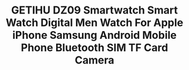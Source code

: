 ---
id: '32888020022'
title: >-
  GETIHU DZ09 Smartwatch Smart Watch Digital Men Watch For Apple iPhone Samsung
  Android Mobile Phone Bluetooth SIM TF Card Camera 
description: ''
images:
  - >-
    ../../images/32888020022/0_GETIHU-DZ09-Smartwatch-Smart-Watch-Digital-Men-Watch-For-Apple-iPhone-Samsung-Android-Mobile-Phone-Bluetooth.jpg
  - >-
    ../../images/32888020022/1_GETIHU-DZ09-Smartwatch-Smart-Watch-Digital-Men-Watch-For-Apple-iPhone-Samsung-Android-Mobile-Phone-Bluetooth.jpg
  - >-
    ../../images/32888020022/2_GETIHU-DZ09-Smartwatch-Smart-Watch-Digital-Men-Watch-For-Apple-iPhone-Samsung-Android-Mobile-Phone-Bluetooth.jpg
  - >-
    ../../images/32888020022/3_GETIHU-DZ09-Smartwatch-Smart-Watch-Digital-Men-Watch-For-Apple-iPhone-Samsung-Android-Mobile-Phone-Bluetooth.jpg
  - >-
    ../../images/32888020022/4_GETIHU-DZ09-Smartwatch-Smart-Watch-Digital-Men-Watch-For-Apple-iPhone-Samsung-Android-Mobile-Phone-Bluetooth.jpg
  - >-
    ../../images/32888020022/5_GETIHU-DZ09-Smartwatch-Smart-Watch-Digital-Men-Watch-For-Apple-iPhone-Samsung-Android-Mobile-Phone-Bluetooth.jpg
pricing:
  price: 99.99
  compareAt: null
  cost: null
  taxed: true
variants:
  - title: Color
    options:
      - optionId: '14:29'
        src: >-
          https://ae01.alicdn.com/kf/HTB1uga.djfguuRjy1zeq6z0KFXar/GETIHU-DZ09-Smartwatch-Smart-Watch-Digital-Men-Watch-For-Apple-iPhone-Samsung-Android-Mobile-Phone-Bluetooth.jpg
        text: DZ09 Black
      - optionId: '14:193'
        src: >-
          https://ae01.alicdn.com/kf/HTB1TWr4B2iSBuNkSnhJq6zDcpXas/GETIHU-DZ09-Smartwatch-Smart-Watch-Digital-Men-Watch-For-Apple-iPhone-Samsung-Android-Mobile-Phone-Bluetooth.jpg
        text: DZ09 White
      - optionId: '14:350850'
        src: >-
          https://ae01.alicdn.com/kf/HTB10vYBzuOSBuNjy0Fdq6zDnVXag/GETIHU-DZ09-Smartwatch-Smart-Watch-Digital-Men-Watch-For-Apple-iPhone-Samsung-Android-Mobile-Phone-Bluetooth.jpg
        text: DZ09 Gold
  - title: Ships From
    options:
      - optionId: '200007763:201336100'
        text: China
      - optionId: '200007763:201336103'
        text: Russian Federation
  - title: Size
    options:
      - optionId: '5:361385'
        text: With Box
      - optionId: '5:361386'
        text: Box And 1G TF Card
      - optionId: '5:100014064'
        text: Box And 8G TF Card
tags:
  - Movement Type
  - Electronic
  - Function
  - >-
    Passometer,Sleep Tracker,Big Three Needles,Calculators,Permanent Calendar,24
    hour instruction,Message Reminder,Interactive Music,Calendar,Dial Call,Power
    Reserve,Push Message,Alarm Clock,Month,Answer Call,Week,Call Reminder
  - Case Material
  - Alloy
  - Rear Camera
  - 0.3MP
  - Display Size
  - 1.56inch
  - Waterproof Grade
  - Not Waterproof
  - Brand Name
  - GETIHU
  - Language
  - 'Portuguese,Spanish,English,Hebrew,Arabic,Greek,Russian,Italian,Dutch,French'
  - ROM
  - <128MB
  - RAM
  - <128MB
  - Resolution
  - 240*240 pixels
  - Screen Shape
  - Square
  - Network Mode
  - 2g
  - Application Age Group
  - Adult
  - CPU Model
  - MTK Platform 6261
  - System
  - None
  - Band Material
  - Silica Gel
  - Multiple Dials
  - 'Yes'
  - CPU Manufacturer
  - Mediatek
  - Compatibility
  - All Compatible
  - Battery Capacity
  - 300-450mAh
  - Type
  - On Wrist
  - Battery Detachable
  - 'Yes'
  - Style
  - Fashion
  - SIM Card Available
  - 'Yes'
  - Color
  - 'Black, White and Rose Gold'
  - 'Type '
  - Smart Watch
  - Name
  - DZ09 Smart Watch
  - Key Words
  - DZ09 Smartwatch
  - Function
  - Fully Compatible For Android Phone
  - Function 2
  - Limitted Compatible For iPhone Phone
  - Function 3
  - SIM Smart Phone
  - Feature
  - Answer Call
  - Feature 1
  - Smartwatch
  - Feature 2
  - Wrist Watch
meta: null
---